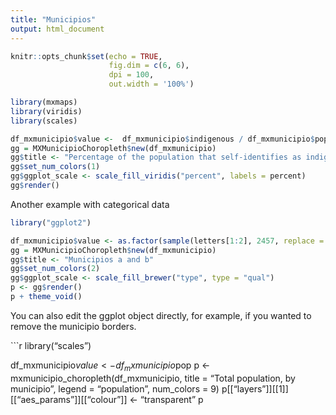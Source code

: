 ```yaml
---
title: "Municipios"
output: html_document
---
```


```r
knitr::opts_chunk$set(echo = TRUE, 
                      fig.dim = c(6, 6), 
                      dpi = 100, 
                      out.width = '100%')
```

```r
library(mxmaps)
library(viridis)
library(scales)

df_mxmunicipio$value <-  df_mxmunicipio$indigenous / df_mxmunicipio$pop 
gg = MXMunicipioChoropleth$new(df_mxmunicipio)
gg$title <- "Percentage of the population that self-identifies as indigenous"
gg$set_num_colors(1)
gg$ggplot_scale <- scale_fill_viridis("percent", labels = percent)
gg$render()
```

Another example with categorical data

```r
library("ggplot2")

df_mxmunicipio$value <- as.factor(sample(letters[1:2], 2457, replace = TRUE) )
gg = MXMunicipioChoropleth$new(df_mxmunicipio)
gg$title <- "Municipios a and b"
gg$set_num_colors(2)
gg$ggplot_scale <- scale_fill_brewer("type", type = "qual")
p <- gg$render()
p + theme_void()
```
You can also edit the ggplot object directly, for example, if you wanted to remove the municipio borders.

```r
library("scales")

df_mxmunicipio$value <- df_mxmunicipio$pop
p <- mxmunicipio_choropleth(df_mxmunicipio,
                            title = "Total population, by municipio", 
                            legend = "population",
                            num_colors = 9)
p[["layers"]][[1]][["aes_params"]][["colour"]] <- "transparent"
p
